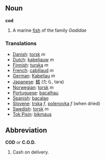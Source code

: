 ==Noun==
'''cod'''

#A marine [[fish]] of the family ''Gadidae''

===Translations===

*[[Danish]]: [[torsk]] ''m''
*[[Dutch]]: [[kabeljauw]] ''m''
*[[Finnish]]: [[turska]] ''m''
*[[French]]: [[cabillaud]] ''m''
*[[German]]: [[Kabeljau]] ''m''
*[[Japanese]]: [[鱈]] (たら, tara)
*[[Norwegian]]: [[torsk]] ''m''
*[[Portuguese]]: [[bacalhau]]
*[[Spanish]]: [[bacalao]]
*[[Slovene]]: [[trska]] ''f'', [[polenovka]] ''f'' (when dried)
*[[Swedish]]: [[torsk]] ''m''
*[[Tok Pisin]]: [[bikmaus]]

==Abbreviation==
'''COD''' or '''C.O.D.'''

#Cash on delivery.